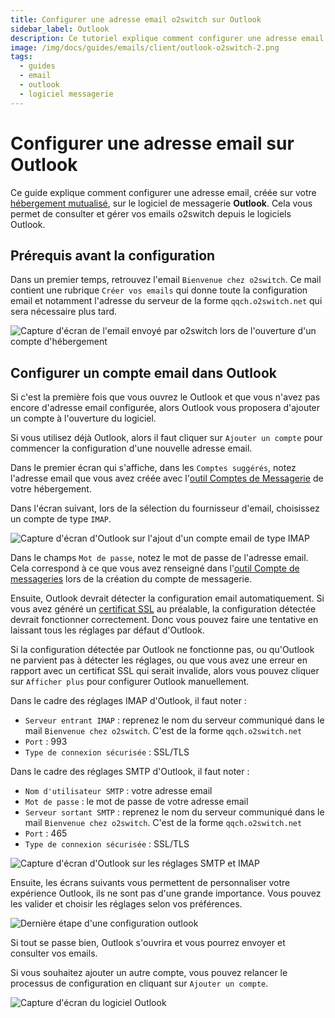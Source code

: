 ```yaml
---
title: Configurer une adresse email o2switch sur Outlook
sidebar_label: Outlook
description: Ce tutoriel explique comment configurer une adresse email o2switch sur Outlook
image: /img/docs/guides/emails/client/outlook-o2switch-2.png
tags:
  - guides
  - email
  - outlook
  - logiciel messagerie
---
```


# Configurer une adresse email sur Outlook 

Ce guide explique comment configurer une adresse email, créée sur votre [hébergement
mutualisé](https://www.o2switch.fr/hebergement-illimite/), sur le logiciel de messagerie **Outlook**. Cela vous
permet de consulter et gérer vos emails o2switch depuis le logiciels Outlook. 


## Prérequis avant la configuration

Dans un premier temps, retrouvez l'email `Bienvenue chez o2switch`. Ce mail contient une rubrique `Créer vos emails` qui
donne toute la configuration email et notamment l'adresse du serveur de la forme `qqch.o2switch.net` qui sera nécessaire
plus tard.

<Image
    src="/img/docs/guides/emails/client/mail-bienvenue-configuration.png"
    title="Le mail Bienvenue chez o2switch contient toute la configuration à utiliser pour les emails"
    caption="Le mail bienvenue chez o2switch contient la configuration à utiliser"
    alt="Capture d'écran de l'email envoyé par o2switch lors de l'ouverture d'un compte d'hébergement"
/>

## Configurer un compte email dans Outlook

Si c'est la première fois que vous ouvrez le Outlook et que vous n'avez pas encore d'adresse email configurée, alors
Outlook vous proposera d'ajouter un compte à l'ouverture du logiciel.

Si vous utilisez déjà Outlook, alors il faut cliquer sur `Ajouter un compte` pour commencer la configuration d'une 
nouvelle adresse email. 

<Badge text="1" type="danger" /> Dans le premier écran qui s'affiche, dans les `Comptes suggérés`, notez l'adresse
email que vous avez créée avec l'[outil Comptes de Messagerie](/cpanel/emails/adresse-email) de votre hébergement.

<Badge text="2" type="danger" /> Dans l'écran suivant, lors de la sélection du fournisseur d'email, choisissez un 
compte de type `IMAP`. 

<Image
    src="/img/docs/guides/emails/client/outlook-o2switch-1.png"
    title="Ajout d'un nouveau compte email de type IMAP dans Outlook"
    caption="Ajout d'un compte de messagerie de type IMAP dans Outlook"
    alt="Capture d'écran d'Outlook sur l'ajout d'un compte email de type IMAP"
/>

<Badge text="3" type="danger" /> Dans le champs `Mot de passe`, notez le mot de passe de l'adresse email. Cela
correspond à ce que vous avez renseigné dans l'[outil Compte de messageries](/cpanel/emails/adresse-email) lors de la
création du compte de messagerie.

Ensuite, Outlook devrait détecter la configuration email automatiquement. Si vous avez généré un [certificat
SSL](/cpanel/securite/lets-encrypt-ssl-gratuit) au préalable, la configuration détectée devrait fonctionner
correctement. Donc vous pouvez faire une tentative en laissant tous les réglages par défaut d'Outlook. 

Si la configuration détectée par Outlook ne fonctionne pas, ou qu'Outlook ne parvient pas à détecter les réglages, ou
que vous avez une erreur en rapport avec un certificat SSL qui serait invalide, alors vous pouvez cliquer sur `Afficher
plus` pour configurer Outlook manuellement. 

<Badge text="4" type="danger" /> Dans le cadre des réglages IMAP d'Outlook, il faut noter : 
- `Serveur entrant IMAP` : reprenez le nom du serveur communiqué dans le mail `Bienvenue chez o2switch`. C'est de la
forme `qqch.o2switch.net`
- `Port` : 993 
- `Type de connexion sécurisée` : SSL/TLS 

<Badge text="5" type="danger" /> Dans le cadre des réglages SMTP d'Outlook, il faut noter : 
- `Nom d'utilisateur SMTP` : votre adresse email 
- `Mot de passe` : le mot de passe de votre adresse email 
- `Serveur sortant SMTP` : reprenez le nom du serveur communiqué dans le mail `Bienvenue chez o2switch`. C'est de la
forme `qqch.o2switch.net`
- `Port` : 465 
- `Type de connexion sécurisée` : SSL/TLS 

<Image
    src="/img/docs/guides/emails/client/outlook-o2switch-2.png"
    title="Configuration IMAP et SMTP dans Outlook"
    caption="Réglages pour la configuration IMAP et SMTP dans Outlook"
    alt="Capture d'écran d'Outlook sur les réglages SMTP et IMAP"
/>

Ensuite, les écrans suivants vous permettent de personnaliser votre expérience Outlook, ils ne sont pas d'une grande
importance. Vous pouvez les valider et choisir les réglages selon vos préférences. 

<Image
    src="/img/docs/guides/emails/client/outlook-o2switch-3.png"
    title="Dernière étape de la configuration d'outlook"
    caption="Réglages des préférences Outlook pour personnaliser l'expérience d'utilisation"
    alt="Dernière étape d'une configuration outlook"
/>

Si tout se passe bien, Outlook s'ouvrira et vous pourrez envoyer et consulter vos emails.

Si vous souhaitez ajouter un autre compte, vous pouvez relancer le processus de configuration en cliquant sur
`Ajouter un compte`.

<Image
    src="/img/docs/guides/emails/client/outlook-o2switch-4.png"
    title="Outlook est configuré"
    caption="La configuration est terminée, vous pouvez envoyer et recevoir des emails"
    alt="Capture d'écran du logiciel Outlook"
/>